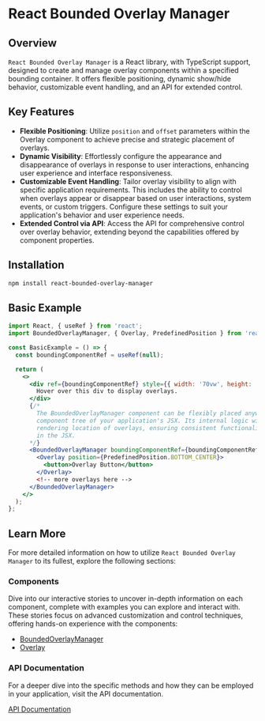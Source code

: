 
<Meta title="Documentation/Introduction" />

# React Bounded Overlay Manager

## Overview

`React Bounded Overlay Manager` is a React library, with TypeScript support, designed to create and manage overlay components within a specified bounding container. It offers flexible positioning, dynamic show/hide behavior, customizable event handling, and an API for extended control.

## Key Features

- **Flexible Positioning**: Utilize `position` and `offset` parameters within the Overlay component to achieve precise and strategic placement of overlays.
- **Dynamic Visibility**: Effortlessly configure the appearance and disappearance of overlays in response to user interactions, enhancing user experience and interface responsiveness.
- **Customizable Event Handling**: Tailor overlay visibility to align with specific application requirements. This includes the ability to control when overlays appear or disappear based on user interactions, system events, or custom triggers. Configure these settings to suit your application's behavior and user experience needs.
- **Extended Control via API**: Access the API for comprehensive control over overlay behavior, extending beyond the capabilities offered by component properties.

## Installation

```bash
npm install react-bounded-overlay-manager
```

## Basic Example

```jsx
import React, { useRef } from 'react';
import BoundedOverlayManager, { Overlay, PredefinedPosition } from 'react-bounded-overlay-manager';

const BasicExample = () => {
  const boundingComponentRef = useRef(null);

  return (
    <>
      <div ref={boundingComponentRef} style={{ width: '70vw', height: '50vh', border: '1px solid black' }}>
        Hover over this div to display overlays.
      </div>
      {/* 
        The BoundedOverlayManager component can be flexibly placed anywhere within the React 
        component tree of your application's JSX. Its internal logic will handle the actual 
        rendering location of overlays, ensuring consistent functionality regardless of its position
        in the JSX. 
      */}
      <BoundedOverlayManager boundingComponentRef={boundingComponentRef}>
        <Overlay position={PredefinedPosition.BOTTOM_CENTER}>
          <button>Overlay Button</button>
        </Overlay>
        <!-- more overlays here -->
      </BoundedOverlayManager>
    </>
  );
};
```

## Learn More

For more detailed information on how to utilize `React Bounded Overlay Manager` to its fullest, explore the following sections:

### Components

Dive into our interactive stories to uncover in-depth information on each component, complete with examples you can explore and interact with. These stories focus on advanced customization and control techniques, offering hands-on experience with the components:

- [BoundedOverlayManager](./?path=/docs/components-boundedoverlaymanager--docs)
- [Overlay](./?path=/docs/components-overlay--docs)


### API Documentation

For a deeper dive into the specific methods and how they can be employed in your application, visit the API documentation.

[API Documentation](./?path=/docs/documentation-api-documentation--docs)
